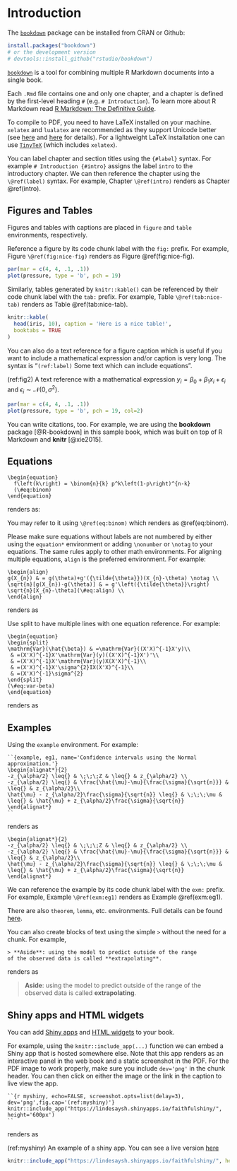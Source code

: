# Introduction {#intro}

The [`bookdown`](https://bookdown.org/yihui/bookdown/) package can be installed from CRAN or Github:

```r
install.packages("bookdown")
# or the development version
# devtools::install_github("rstudio/bookdown")
```

[`bookdown`](https://bookdown.org/yihui/bookdown/) is a tool for combining multiple R Markdown documents into a single book.

Each `.Rmd` file contains one and only one chapter, and a chapter is defined by the first-level heading `#` (e.g. `# Introduction`). 
To learn more about R Markdown read [R Markdown: The Definitive Guide](https://bookdown.org/yihui/rmarkdown/).  

To compile to PDF, you need to have LaTeX installed on your machine. `xelatex` and `lualatex` are recommended as they support Unicode better 
(see [here](https://tex.stackexchange.com/questions/3393/what-is-xetex-exactly-and-why-should-i-use-it) and [here](https://tex.stackexchange.com/questions/36/differences-between-luatex-context-and-xetex) for details).
For a lightweight LaTeX installation one can use [`TinyTeX`](https://yihui.org/tinytex/) (which includes `xelatex`).

You can label chapter and section titles using the `{#label}` syntax. For example `# Introduction {#intro}` assigns the label `intro` to the introductory chapter. 
We can then reference the chapter using the `\@ref(label)` syntax. For example, Chapter `\@ref(intro)` renders as Chapter \@ref(intro). 

## Figures and Tables

Figures and tables with captions are placed in `figure` and `table` environments, respectively.

Reference a figure by its code chunk label with the `fig:` prefix. For example, Figure `\@ref(fig:nice-fig)` renders as Figure \@ref(fig:nice-fig).

```r
par(mar = c(4, 4, .1, .1))
plot(pressure, type = 'b', pch = 19)
```

Similarly, tables generated by `knitr::kable()` can be referenced by their code chunk label with the `tab:` prefix. For example, Table `\@ref(tab:nice-tab)` renders as Table \@ref(tab:nice-tab).

```r
knitr::kable(
  head(iris, 10), caption = 'Here is a nice table!',
  booktabs = TRUE
)
```

You can also do a text reference for a figure caption which is useful if you want to include a mathematical expression and/or caption is very long. The syntax is "`(ref:label)` Some text which can include equations". 

(ref:fig2) A text reference with a mathematical expression $y_i=\beta_0 + \beta_1x_i + \epsilon_i$ and $\epsilon_i \sim \mathcal{N}(0, \sigma^2)$. 

```r
par(mar = c(4, 4, .1, .1))
plot(pressure, type = 'b', pch = 19, col=2)
```

You can write citations, too. For example, we are using the **bookdown** package [@R-bookdown] in this sample book, which was built on top of R Markdown and **knitr** [@xie2015].

## Equations

````
\begin{equation} 
  f\left(k\right) = \binom{n}{k} p^k\left(1-p\right)^{n-k}
  (\#eq:binom)
\end{equation} 
````

renders as:

\begin{equation} 
  f\left(k\right) = \binom{n}{k} p^k\left(1-p\right)^{n-k}
  (\#eq:binom)
\end{equation} 

You may refer to it using `\@ref(eq:binom)` which renders as \@ref(eq:binom).

Please make sure equations \index{equations} without labels are not numbered by either using the `equation*` environment or adding `\nonumber` or `\notag` to your equations. The same rules apply to other math environments. For aligning multiple equations, `align` is the preferred environment. For example:\index{align}    

````
\begin{align} 
g(X_{n}) & = g(\theta)+g'({\tilde{\theta}})(X_{n}-\theta) \notag \\
\sqrt{n}[g(X_{n})-g(\theta)] & = g'\left({\tilde{\theta}}\right) 
\sqrt{n}[X_{n}-\theta](\#eq:align) \\
\end{align} 
````

renders as

\begin{align} 
g(X_{n}) & = g(\theta)+g'({\tilde{\theta}})(X_{n}-\theta) \notag \\
\sqrt{n}[g(X_{n})-g(\theta)] & = g'\left({\tilde{\theta}}\right) 
\sqrt{n}[X_{n}-\theta](\#eq:align) \\
\end{align} 

Use split to have multiple lines with one equation reference. For example:

````
\begin{equation} 
\begin{split}
\mathrm{Var}(\hat{\beta}) & =\mathrm{Var}((X'X)^{-1}X'y)\\
 & =(X'X)^{-1}X'\mathrm{Var}(y)((X'X)^{-1}X')'\\
 & =(X'X)^{-1}X'\mathrm{Var}(y)X(X'X)^{-1}\\
 & =(X'X)^{-1}X'\sigma^{2}IX(X'X)^{-1}\\
 & =(X'X)^{-1}\sigma^{2}
\end{split}
(\#eq:var-beta)
\end{equation} 
````
renders as

\begin{equation} 
\begin{split}
\mathrm{Var}(\hat{\beta}) & =\mathrm{Var}((X'X)^{-1}X'y)\\
 & =(X'X)^{-1}X'\mathrm{Var}(y)((X'X)^{-1}X')'\\
 & =(X'X)^{-1}X'\mathrm{Var}(y)X(X'X)^{-1}\\
 & =(X'X)^{-1}X'\sigma^{2}IX(X'X)^{-1}\\
 & =(X'X)^{-1}\sigma^{2}
\end{split}
(\#eq:var-beta)
\end{equation} 

## Examples

Using the `example` environment. For example: \index{confidence intervals}

````
``{example, eg1, name='Confidence intervals using the Normal approximation.'}
\begin{alignat*}{2}
-z_{\alpha/2} \leq{} & \;\;\;Z & \leq{} & z_{\alpha/2} \\
-z_{\alpha/2} \leq{} & \frac{\hat{\mu}-\mu}{\frac{\sigma}{\sqrt{n}}} & \leq{} & z_{\alpha/2}\\
\hat{\mu} - z_{\alpha/2}\frac{\sigma}{\sqrt{n}} \leq{} & \;\;\;\mu & \leq{} & \hat{\mu} + z_{\alpha/2}\frac{\sigma}{\sqrt{n}}
\end{alignat*}
``
````
renders as

```example
\begin{alignat*}{2}
-z_{\alpha/2} \leq{} & \;\;\;Z & \leq{} & z_{\alpha/2} \\
-z_{\alpha/2} \leq{} & \frac{\hat{\mu}-\mu}{\frac{\sigma}{\sqrt{n}}} & \leq{} & z_{\alpha/2}\\
\hat{\mu} - z_{\alpha/2}\frac{\sigma}{\sqrt{n}} \leq{} & \;\;\;\mu & \leq{} & \hat{\mu} + z_{\alpha/2}\frac{\sigma}{\sqrt{n}}
\end{alignat*}
```

We can reference the example by its code chunk label with the `exm:` prefix. For example, Example `\@ref(exm:eg1)` renders as Example \@ref(exm:eg1). 

There are also `theorem`, `lemma`, etc. environments. Full details can be found [here](https://bookdown.org/yihui/bookdown/markdown-extensions-by-bookdown.html).

You can also create blocks of text using the simple `>` without the need for a chunk.  For example, 

````
> **Aside**: using the model to predict outside of the range 
of the observed data is called **extrapolating**.
````

renders as

> **Aside**: using the model to predict outside of the range of the observed data is called **extrapolating**.

## Shiny apps and HTML widgets

You can add [Shiny apps](https://bookdown.org/yihui/bookdown/web-pages-and-shiny-apps.html) and [HTML widgets](https://bookdown.org/yihui/bookdown/html-widgets.html) to your book.

For example, using the `knitr::include_app(...)` function we can embed a Shiny app that is hosted somewhere else. 
Note that this app renders as an interactive panel in the web book and a static screenshot in the PDF.  For the PDF image to work properly, make sure you include `dev='png'` in the chunk header. You can then click on either the image or the link in the caption to live view the app. 

````
``{r myshiny, echo=FALSE, screenshot.opts=list(delay=3), dev='png',fig.cap='(ref:myshiny)'}
knitr::include_app("https://lindesaysh.shinyapps.io/faithfulshiny/", height='600px')
``
````
renders as

(ref:myshiny) An example of a shiny app. You can see a live version [here](https://lindesaysh.shinyapps.io/faithfulshiny/)

```r
knitr::include_app("https://lindesaysh.shinyapps.io/faithfulshiny/", height='600px')
```

